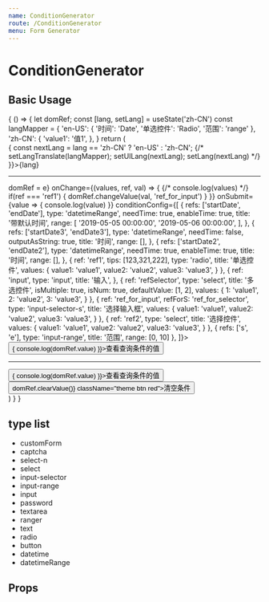 ```yaml
---
name: ConditionGenerator
route: /ConditionGenerator
menu: Form Generator
---
```



# ConditionGenerator

## Basic Usage

<Playground>
  {
    () => {
      let domRef;
      const [lang, setLang] = useState('zh-CN')
      const langMapper = {
        'en-US': {
          '时间': 'Date',
          '单选控件': 'Radio',
          '范围': 'range'
        },
        'zh-CN': {
          'value1': '值1',
        },
      }
      return (
        <div>
          <span className="btn theme" onClick={e => {
            const nextLang = lang == 'zh-CN' ? 'en-US' : 'zh-CN';
            {/* setLangTranslate(langMapper);
            setUILang(nextLang);
            setLang(nextLang) */}
          }}>{lang}</span>
          <hr />
          <ConditionGenerator
            ref={e => domRef = e}
            onChange={(values, ref, val) => {
              {/* console.log(values) */}
              if(ref === 'ref1') {
                domRef.changeValue(val, 'ref_for_input')
              }
            }}
            onSubmit={value => {
              console.log(value)
            }}
            conditionConfig={[
              {
                refs: ['startDate', 'endDate'],
                type: 'datetimeRange',
                needTime: true,
                enableTime: true,
                title: '带默认时间',
                range: [
                  '2019-05-05 00:00:00',
                  '2019-05-06 00:00:00',
                ],
              },
              {
                refs: ['startDate3', 'endDate3'],
                type: 'datetimeRange',
                needTime: false,
                outputAsString: true,
                title: '时间',
                range: [],
              },
              {
                refs: ['startDate2', 'endDate2'],
                type: 'datetimeRange',
                needTime: true,
                enableTime: true,
                title: '时间',
                range: [],
              },
              {
                ref: 'ref1',
                tips: [123,321,222],
                type: 'radio',
                title: '单选控件',
                values: {
                  value1: 'value1',
                  value2: 'value2',
                  value3: 'value3',
                }
              },
              {
                ref: 'input',
                type: 'input',
                title: '输入',
              },
              {
                ref: 'refSelector',
                type: 'select',
                title: '多选控件',
                isMultiple: true,
                isNum: true,
                defaultValue: [1, 2],
                values: {
                  1: 'value1',
                  2: 'value2',
                  3: 'value3',
                }
              },
              {
                ref: 'ref_for_input',
                refForS: 'ref_for_selector',
                type: 'input-selector-s',
                title: '选择输入框',
                values: {
                  value1: 'value1',
                  value2: 'value2',
                  value3: 'value3',
                }
              },
              {
                ref: 'ref2',
                type: 'select',
                title: '选择控件',
                values: {
                  value1: 'value1',
                  value2: 'value2',
                  value3: 'value3',
                }
              },
              {
                refs: ['s', 'e'],
                type: 'input-range',
                title: '范围',
                range: [0, 10]
              },
            ]}>
            <button type="submit" className="theme btn mr10" onClick={e => {
              console.log(domRef.value)
            }}>查看查询条件的值</button>
          </ConditionGenerator>
          <hr />
          <div>
            <button type="submit" className="theme btn mr10" onClick={e => {
              console.log(domRef.value)
            }}>查看查询条件的值</button>
            <button onClick={e => domRef.clearValue()} className="theme btn red">清空条件</button>
          </div>
        </div>
      )
    }
  }
</Playground>

## type list

- customForm
- captcha
- select-n
- select
- input-selector
- input-range
- input
- password
- textarea
- ranger
- text
- radio
- button
- datetime
- datetimeRange

## Props

<Props of={ConditionGenerator} />
